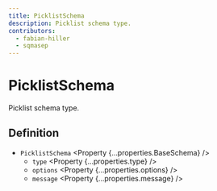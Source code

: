 ```yaml
---
title: PicklistSchema
description: Picklist schema type.
contributors:
  - fabian-hiller
  - sqmasep
---
```



# PicklistSchema

Picklist schema type.

## Definition

- `PicklistSchema` <Property {...properties.BaseSchema} />
  - `type` <Property {...properties.type} />
  - `options` <Property {...properties.options} />
  - `message` <Property {...properties.message} />
